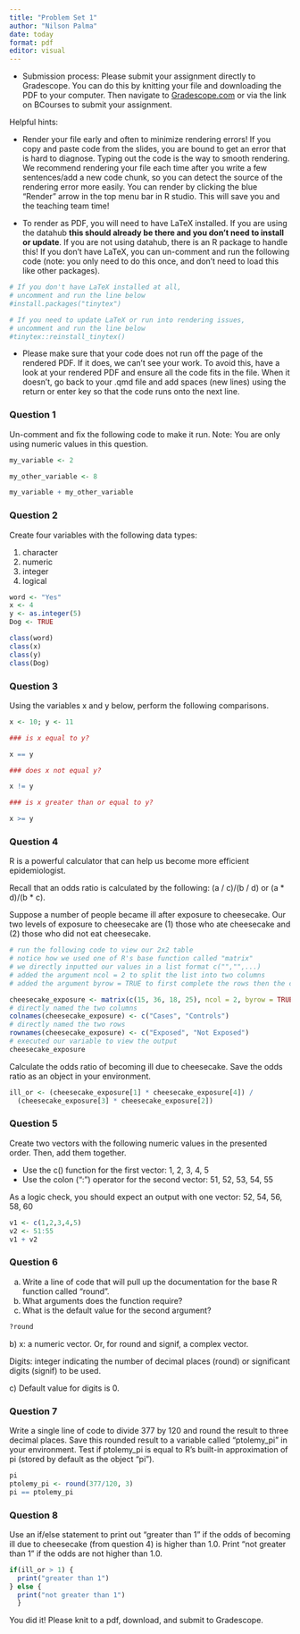 ```yaml
---
title: "Problem Set 1"
author: "Nilson Palma"
date: today
format: pdf
editor: visual
---
```


-   Submission process: Please submit your assignment directly to Gradescope. You can do this by knitting your file and downloading the PDF to your computer. Then navigate to [Gradescope.com](https://www.gradescope.com) or via the link on BCourses to submit your assignment.

Helpful hints:

-   Render your file early and often to minimize rendering errors! If you copy and paste code from the slides, you are bound to get an error that is hard to diagnose. Typing out the code is the way to smooth rendering. We recommend rendering your file each time after you write a few sentences/add a new code chunk, so you can detect the source of the rendering error more easily. You can render by clicking the blue "Render" arrow in the top menu bar in R studio. This will save you and the teaching team time!

-   To render as PDF, you will need to have LaTeX installed. If you are using the datahub **this should already be there and you don't need to install or update**. If you are not using datahub, there is an R package to handle this! If you don't have LaTeX, you can un-comment and run the following code (note: you only need to do this once, and don't need to load this like other packages).

```r

# If you don't have LaTeX installed at all, 
# uncomment and run the line below
#install.packages("tinytex")

# If you need to update LaTeX or run into rendering issues, 
# uncomment and run the line below
#tinytex::reinstall_tinytex()

```

-   Please make sure that your code does not run off the page of the rendered PDF. If it does, we can't see your work. To avoid this, have a look at your rendered PDF and ensure all the code fits in the file. When it doesn't, go back to your .qmd file and add spaces (new lines) using the return or enter key so that the code runs onto the next line.

\newpage

### Question 1

Un-comment and fix the following code to make it run. Note: You are only using numeric values in this question.

```r
my_variable <- 2

my_other_variable <- 8

my_variable + my_other_variable
```

\newpage

### Question 2

Create four variables with the following data types:

1.  character
2.  numeric
3.  integer
4.  logical

```r
word <- "Yes"
x <- 4
y <- as.integer(5)
Dog <- TRUE

class(word)
class(x)
class(y)
class(Dog)
```

\newpage

### Question 3

Using the variables x and y below, perform the following comparisons.

```r
x <- 10; y <- 11

### is x equal to y? 

x == y

### does x not equal y? 

x != y

### is x greater than or equal to y?

x >= y

```

\newpage

### Question 4

R is a powerful calculator that can help us become more efficient epidemiologist.

Recall that an odds ratio is calculated by the following: (a / c)/(b / d) or (a \* d)/(b \* c).

Suppose a number of people became ill after exposure to cheesecake. Our two levels of exposure to cheesecake are (1) those who ate cheesecake and (2) those who did not eat cheesecake.

```r
# run the following code to view our 2x2 table
# notice how we used one of R's base function called "matrix"
# we directly inputted our values in a list format c("","",...) 
# added the argument ncol = 2 to split the list into two columns
# added the argument byrow = TRUE to first complete the rows then the columns

cheesecake_exposure <- matrix(c(15, 36, 18, 25), ncol = 2, byrow = TRUE)
# directly named the two columns
colnames(cheesecake_exposure) <- c("Cases", "Controls")
# directly named the two rows
rownames(cheesecake_exposure) <- c("Exposed", "Not Exposed")
# executed our variable to view the output
cheesecake_exposure
```

Calculate the odds ratio of becoming ill due to cheesecake. Save the odds ratio as an object in your environment.

```r
ill_or <- (cheesecake_exposure[1] * cheesecake_exposure[4]) /
  (cheesecake_exposure[3] * cheesecake_exposure[2])
```

\newpage

### Question 5

Create two vectors with the following numeric values in the presented order. Then, add them together.

-   Use the c() function for the first vector: 1, 2, 3, 4, 5
-   Use the colon (":") operator for the second vector: 51, 52, 53, 54, 55

As a logic check, you should expect an output with one vector: 52, 54, 56, 58, 60

```r
v1 <- c(1,2,3,4,5)
v2 <- 51:55
v1 + v2
```

\newpage

### Question 6

(a) Write a line of code that will pull up the documentation for the base R function called "round".
(b) What arguments does the function require?
(c) What is the default value for the second argument?

```r
?round
```

b\) x: a numeric vector. Or, for round and signif, a complex vector.

Digits: integer indicating the number of decimal places (round) or significant digits (signif) to be used.

c\) Default value for digits is 0.

### Question 7

Write a single line of code to divide 377 by 120 and round the result to three decimal places. Save this rounded result to a variable called "ptolemy_pi" in your environment. Test if ptolemy_pi is equal to R's built-in approximation of pi (stored by default as the object "pi").

```r
pi
ptolemy_pi <- round(377/120, 3)
pi == ptolemy_pi
```

\newpage

### Question 8

Use an if/else statement to print out "greater than 1" if the odds of becoming ill due to cheesecake (from question 4) is higher than 1.0. Print "not greater than 1" if the odds are not higher than 1.0.

```r
if(ill_or > 1) {
  print("greater than 1")
} else {
  print("not greater than 1")
  }
```

You did it! Please knit to a pdf, download, and submit to Gradescope.
